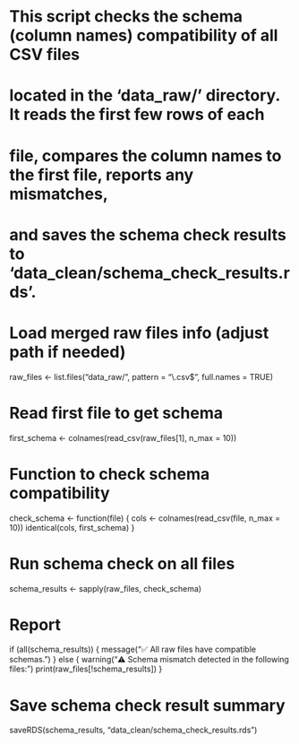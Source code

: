 # This script checks the schema (column names) compatibility of all CSV files
# located in the 'data_raw/' directory. It reads the first few rows of each
# file, compares the column names to the first file, reports any mismatches,
# and saves the schema check results to 'data_clean/schema_check_results.rds'.
# Load merged raw files info (adjust path if needed)
raw_files <- list.files("data_raw/", pattern = "\\.csv$", full.names = TRUE)

# Read first file to get schema
first_schema <- colnames(read_csv(raw_files[1], n_max = 10))

# Function to check schema compatibility
check_schema <- function(file) {
  cols <- colnames(read_csv(file, n_max = 10))
  identical(cols, first_schema)
}

# Run schema check on all files
schema_results <- sapply(raw_files, check_schema)

# Report
if (all(schema_results)) {
  message("✅ All raw files have compatible schemas.")
} else {
  warning("⚠️ Schema mismatch detected in the following files:")
  print(raw_files[!schema_results])
}

# Save schema check result summary
saveRDS(schema_results, "data_clean/schema_check_results.rds")
